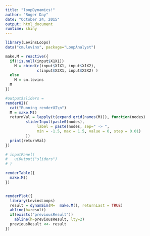 ```yaml
---
title: "loopDynamics!"
author: "Roger Day"
date: "October 24, 2015"
output: html_document
runtime: shiny
---
```




```r

library(LevinsLoops)
data("cm.levins", package="LoopAnalyst")

make.M = reactive({
  if(!is.null(input$X1X1))
    M = cbind(c(input$X1X1, input$X1X2),
              c(input$X2X1, input$X2X2) )
  else
    M = cm.levins
  M
})

#output$sliders = 
renderUI({
  cat("Running renderUI\n")
  M = make.M()
  returnVal = lapply(t(expand.grid(names(M))), function(nodes)
         sliderInput(paste0(nodes), 
              label = paste(nodes, sep=" -> ",
              min = -1.5, max = 1.5, value = 0, step = 0.01)
         ))
  print(returnVal)
})

# inputPanel(
#   uiOutput("sliders")
# )

renderTable({
  make.M()  
})


renderPlot({
  library(LevinsLoops)
  result = dynamSim(M=  make.M(), returnLast = TRUE)
  abline(h=result)
  if(exists("previousResult")) 
    abline(h=previousResult, lty=2)
  previousResult <<- result
})
```



